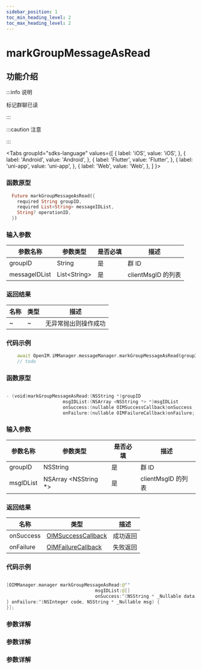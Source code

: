 ```yaml
---
sidebar_position: 1
toc_min_heading_level: 2
toc_max_heading_level: 2
---
```


# markGroupMessageAsRead

## 功能介绍

:::info 说明

标记群聊已读

:::

:::caution 注意

:::

<Tabs
groupId="sdks-language"
values={[
{ label: 'iOS', value: 'iOS', },
{ label: 'Android', value: 'Android', },
{ label: 'Flutter', value: 'Flutter', },
{ label: 'uni-app', value: 'uni-app', },
{ label: 'Web', value: 'Web', },
]
}>

<TabItem value="Flutter">

### 函数原型

```dart showLineNumbers
  Future markGroupMessageAsRead({
    required String groupID,
    required List<String> messageIDList,
    String? operationID,
  })
```

### 输入参数

| 参数名称  | 参数类型              | 是否必填 | 描述               |
| --------- | --------------------- | -------- | ------------------ |
| groupID   | String              | 是       | 群 ID              |
| messageIDList | List<String\> | 是       | clientMsgID 的列表 |

### 返回结果

| 名称      | 类型                                                   | 描述     |
| --------- | ------------------------------------------------------ | -------- |
| ~ | ~ | 无异常抛出则操作成功 |

### 代码示例

```dart showLineNumbers
    await OpenIM.iMManager.messageManager.markGroupMessageAsRead(groupID: '', messageIDList: []);
    // todo
```

</TabItem>

<TabItem value="iOS">

### 函数原型

```swift showLineNumbers

- (void)markGroupMessageAsRead:(NSString *)groupID
                     msgIDList:(NSArray <NSString *> *)msgIDList
                     onSuccess:(nullable OIMSuccessCallback)onSuccess
                     onFailure:(nullable OIMFailureCallback)onFailure;

```

### 输入参数

| 参数名称  | 参数类型              | 是否必填 | 描述               |
| --------- | --------------------- | -------- | ------------------ |
| groupID   | NSString              | 是       | 群 ID              |
| msgIDList | NSArray <NSString \*> | 是       | clientMsgID 的列表 |

### 返回结果

| 名称      | 类型                                                   | 描述     |
| --------- | ------------------------------------------------------ | -------- |
| onSuccess | [OIMSuccessCallback](docs/sdks/Callback/onSuccess.mdx) | 成功返回 |
| onFailure | [OIMFailureCallback](docs/sdks/Callback/onError.mdx)   | 失败返回 |

### 代码示例

```swift showLineNumbers

[OIMManager.manager markGroupMessageAsRead:@""
                                 msgIDList:@[]
                                 onSuccess:^(NSString * _Nullable data) {
} onFailure:^(NSInteger code, NSString * _Nullable msg) {
}];

```

</TabItem>

<TabItem value="Android">

### 参数详解

</TabItem>

<TabItem value="Web">

### 参数详解

</TabItem>

<TabItem value="uni-app">

### 参数详解

</TabItem>

</Tabs>
